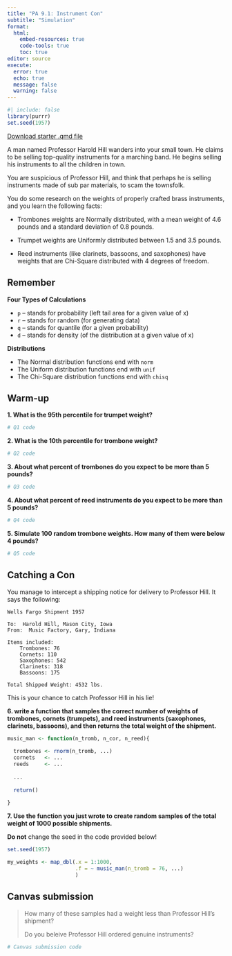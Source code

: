 ```yaml
---
title: "PA 9.1: Instrument Con"
subtitle: "Simulation"
format: 
  html:
    embed-resources: true
    code-tools: true
    toc: true
editor: source
execute: 
  error: true
  echo: true
  message: false
  warning: false
---
```


```r
#| include: false
library(purrr)
set.seed(1957)
```

[Download starter .qmd file](PA9.2-instrument-con.qmd)

A man named Professor Harold Hill wanders into your small town. He claims to be selling top-quality instruments for a marching band. He begins selling his instruments to all the children in town.

You are suspicious of Professor Hill, and think that perhaps he is selling instruments made of sub par materials, to scam the townsfolk.

You do some research on the weights of properly crafted brass instruments, and you learn the following facts:

+ Trombones weights are Normally distributed, with a mean weight of 4.6 pounds and a standard deviation of 0.8 pounds.

+ Trumpet weights are Uniformly distributed between 1.5 and 3.5 pounds.

+ Reed instruments (like clarinets, bassoons, and saxophones) have weights that are Chi-Square distributed with 4 degrees of freedom.

::: callout-tip
# Remember

**Four Types of Calculations**

+ `p` -- stands for probability (left tail area for a given value of x)
+ `r` -- stands for random (for generating data)
+ `q` -- stands for quantile (for a given probability)
+ `d` -- stands for density (of the distribution at a given value of x)

**Distributions**

+ The Normal distribution functions end with `norm`
+ The Uniform distribution functions end with `unif`
+ The Chi-Square distribution functions end with `chisq`
:::

## Warm-up

**1. What is the 95th percentile for trumpet weight?**

```r
# Q1 code
```

**2. What is the 10th percentile for trombone weight?**

```r
# Q2 code
```

**3. About what percent of trombones do you expect to be more than 5 pounds?**

```r
# Q3 code
```

**4. About what percent of reed instruments do you expect to be more than 5 pounds?**

```r
# Q4 code
```

**5. Simulate 100 random trombone weights. How many of them were below 4 pounds?**

```r
# Q5 code
```

## Catching a Con

You manage to intercept a shipping notice for delivery to Professor Hill. It says the following:

    Wells Fargo Shipment 1957

    To:  Harold Hill, Mason City, Iowa
    From:  Music Factory, Gary, Indiana

    Items included:
        Trombones: 76
        Cornets: 110
        Saxophones: 542
        Clarinets: 318
        Bassoons: 175
        
    Total Shipped Weight: 4532 lbs.

This is your chance to catch Professor Hill in his lie!

**6. write a function that samples the correct number of weights of trombones, cornets (trumpets), and reed instruments (saxophones, clarinets, bassoons), and then returns the total weight of the shipment.**

```r
music_man <- function(n_tromb, n_cor, n_reed){
  
  trombones <- rnorm(n_tromb, ...)
  cornets   <- ...
  reeds     <- ...
  
  ...
  
  return()
  
}
```

**7. Use the function you just wrote to create random samples of the total weight of 1000 possible shipments.**

::: callout-caution
**Do not** change the seed in the code provided below!
:::


```r
set.seed(1957)

my_weights <- map_dbl(.x = 1:1000, 
                      .f = ~ music_man(n_tromb = 76, ...)
                      )
```

## Canvas submission

> How many of these samples had a weight less than Professor Hill's shipment? 
>
> Do you beleive Professor Hill ordered genuine instruments?

```r
# Canvas submission code
```
